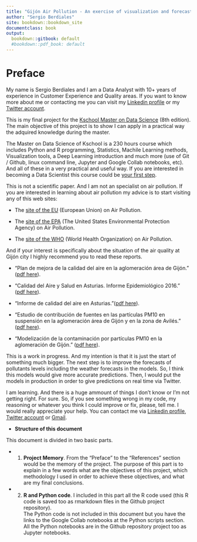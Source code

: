 ```yaml
---
title: "Gijón Air Pollution - An exercise of visualization and forecasting"
author: "Sergio Berdiales"
site: bookdown::bookdown_site
documentclass: book
output:
  bookdown::gitbook: default
  #bookdown::pdf_book: default
---
```


# Preface
  
  My name is Sergio Berdiales and I am a Data Analyst with 10+ years of experience in Customer Experience and Quality areas. If you want to know more about me or contacting me you can visit my [Linkedin profile](https://www.linkedin.com/in/sergioberdiales/) or my [Twitter account](https://twitter.com/SergioBerdiales). 
  
  This is my final project for the [Kschool Master on Data Science](https://kschool.com/cursos/master-en-data-science-madrid/) (8th edition). The main objective of this project is to show I can apply in a practical way the adquired knowledge during the master.
  
  The Master on Data Science of Kschool is a 230 hours course which includes Python and R programming, Statistics, Machile Learning methods, Visualization tools, a Deep Learning introduction and much more (use of Git / Github, linux command line, Jupyter and Google Collab notebooks, etc). And all of these in a very practical and useful way. If you are interested in becoming a Data Scientist this course could be [your first step](https://kschool.com/cursos/master-en-data-science-madrid/).
  
  This is not a scientific paper. And I am not an specialist on air pollution. If you are interested in learning about air pollution my advice is to start visiting any of this web sites: 
  
  * The [site of the EU](https://www.eea.europa.eu/themes/air) (European Union) on Air Pollution.
  
  * The [site of the EPA](https://www.epa.gov/clean-air-act-overview) (The United States Environmental Protection Agency) on Air Pollution.
  
  * The [site of the WHO](https://www.who.int/airpollution/en/) (World Health Organization) on Air Pollution.
  
    
And if your interest is specifically about the situation of the air quality at Gijón city I highly recommend you to read these reports. 
    
  * "Plan de mejora de la calidad del aire en la aglomeración área de Gijón." ([pdf here](https://www.asturias.es/medioambiente/articulos/ficheros/PLAN%20GIJON%20COMPLETO.pdf)). 
  
  * "Calidad del Aire y Salud en Asturias. Informe Epidemiológico 2016." ([pdf here](https://www.astursalud.es/documents/31867/36150/Calidad+del+Aire+y+Salud.pdf/c389ab51-032c-245d-8cb8-505556521cb7)). 
  
  * "Informe de calidad del aire en Asturias."([pdf here](http://movil.asturias.es/medioambiente/articulos/ficheros/Informe%20de%20calidad%20del%20aire%20en%20Asturias%202016.pdf)).
  
  * "Estudio de contribución de fuentes en las partículas PM10  en suspensión en la aglomeración área de Gijón y en la zona de Avilés." ([pdf here](ftp://ftp.asturias.es/asturias/medioambiente/Planes%20de%20mejora%20de%20la%20calidad%20del%20aire/Planes%202017-19/Estudios%20planes%202017-19/2.%20Estudio%20contribuci%F3n%20fuentes%20en%20part%EDculas%20PM10%20-%20Maqua.pdf)).

  * "Modelización de la contaminación por partículas PM10 en la aglomeración de Gijón." ([pdf here](ftp://ftp.asturias.es/asturias/medioambiente/Planes%20de%20mejora%20de%20la%20calidad%20del%20aire/Planes%202014-16/Estudios%20planes%202014-16/02-Modelizacion_contaminacion_PM10_Area_Gijon.pdf)).


This is a work in progress. And my intention is that it is just the start of something much bigger. The next step is to improve the forecasts of pollutants levels including the weather forecasts in the models. So, I think this models would give more accurate predictions. Then, I would put the models in production in order to give predictions on real time via Twitter. 

I am learning. And there is a huge ammount of things I don't know or I'm not getting right. For sure. So, if you see something wrong in my code, my reasoning or whatever you think I could improve or fix, please, tell me. I would really appreciate your help. You can contact me via [Linkedin profile](https://www.linkedin.com/in/sergioberdiales/), [Twitter account](https://twitter.com/SergioBerdiales) or [Gmail](mailto:sergioberdiales@gmail.com). 


* __Structure of this document__

This document is divided in two basic parts. 

* 1. __Project Memory__. From the "Preface" to the "References" section would be the memory of the project. The purpose of this part is to explain in a few words what are the objectives of this project, which methodology I used in order to achieve these objectives, and what are my final conclusions. 

* 2. __R and Python code__. I included in this part all the R code used (this R code is saved too as rmarkdown files in the Github project repository).  
The Python code is not included in this document but you have the links to the Google Collab notebooks at the Python scripts section. All the Python notebooks  are in the Github repository project too as Jupyter notebooks. 
